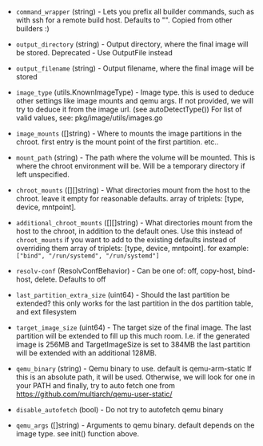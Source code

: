 <!-- Code generated from the comments of the Config struct in pkg/builder/config.go; DO NOT EDIT MANUALLY -->

- `command_wrapper` (string) - Lets you prefix all builder commands, such as with ssh for a remote build host. Defaults to "".
  Copied from other builders :)

- `output_directory` (string) - Output directory, where the final image will be stored.
  Deprecated - Use OutputFile instead

- `output_filename` (string) - Output filename, where the final image will be stored

- `image_type` (utils.KnownImageType) - Image type. this is used to deduce other settings like image mounts and qemu args.
  If not provided, we will try to deduce it from the image url. (see autoDetectType())
  For list of valid values, see: pkg/image/utils/images.go

- `image_mounts` ([]string) - Where to mounts the image partitions in the chroot.
  first entry is the mount point of the first partition. etc..

- `mount_path` (string) - The path where the volume will be mounted. This is where the chroot environment will be.
  Will be a temporary directory if left unspecified.

- `chroot_mounts` ([][]string) - What directories mount from the host to the chroot.
  leave it empty for reasonable defaults.
  array of triplets: [type, device, mntpoint].

- `additional_chroot_mounts` ([][]string) - What directories mount from the host to the chroot, in addition to the default ones.
  Use this instead of `chroot_mounts` if you want to add to the existing defaults instead of
  overriding them
  array of triplets: [type, device, mntpoint].
  for example: `["bind", "/run/systemd", "/run/systemd"]`

- `resolv-conf` (ResolvConfBehavior) - Can be one of: off, copy-host, bind-host, delete. Defaults to off

- `last_partition_extra_size` (uint64) - Should the last partition be extended? this only works for the last partition in the
  dos partition table, and ext filesystem

- `target_image_size` (uint64) - The target size of the final image. The last partition will be extended to
  fill up this much room. I.e. if the generated image is 256MB and TargetImageSize
  is set to 384MB the last partition will be extended with an additional 128MB.

- `qemu_binary` (string) - Qemu binary to use. default is qemu-arm-static
  If this is an absolute path, it will be used. Otherwise, we will look for one in your PATH
  and finally, try to auto fetch one from https://github.com/multiarch/qemu-user-static/

- `disable_autofetch` (bool) - Do not try to autofetch qemu binary

- `qemu_args` ([]string) - Arguments to qemu binary. default depends on the image type. see init() function above.

<!-- End of code generated from the comments of the Config struct in pkg/builder/config.go; -->
